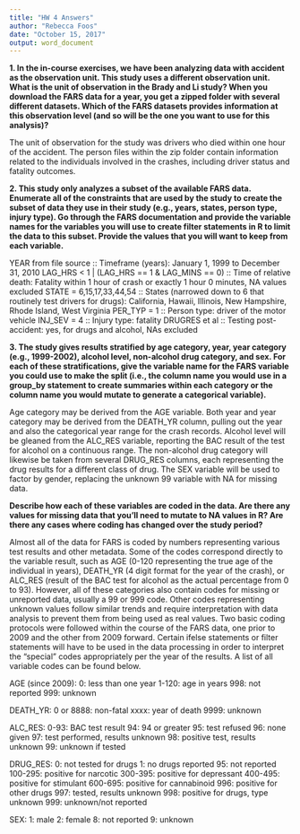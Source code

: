 ```yaml
---
title: "HW 4 Answers"
author: "Rebecca Foos"
date: "October 15, 2017"
output: word_document
---
```



**1. In the in-course exercises, we have been analyzing data with accident as the observation unit. This study uses a different observation unit. What is the unit of observation in the Brady and Li study? When you download the FARS data for a year, you get a zipped folder with several different datasets. Which of the FARS datasets provides information at this observation level (and so will be the one you want to use for this analysis)?** 

The unit of observation for the study was drivers who died within one hour of the accident.  The person files within the zip folder contain information related to the individuals involved in the crashes, including driver status and fatality outcomes.

**2. This study only analyzes a subset of the available FARS data. Enumerate all of the constraints that are used by the study to create the subset of data they use in their study (e.g., years, states, person type, injury type). Go through the FARS documentation and provide the variable names for the variables you will use to create filter statements in R to limit the data to this subset. Provide the values that you will want to keep from each variable.**

YEAR from file source :: Timeframe (years): January 1, 1999 to December 31, 2010
LAG_HRS < 1 | (LAG_HRS == 1 & LAG_MINS == 0) :: Time of relative death: Fatality within 1 hour of crash or exactly 1 hour 0 minutes, NA values excluded
STATE = 6,15,17,33,44,54 :: States (narrowed down to 6 that routinely test drivers for drugs): California, Hawaii, Illinois, New Hampshire, Rhode Island, West Virginia 
PER_TYP = 1 :: Person type: driver of the motor vehicle
INJ_SEV = 4 :: Injury type: fatality 
DRUGRES et al :: Testing post-accident: yes, for drugs and alcohol, NAs excluded 

**3. The study gives results stratified by age category, year, year category (e.g., 1999-2002), alcohol level, non-alcohol drug category, and sex. For each of these stratifications, give the variable name for the FARS variable you could use to make the split (i.e., the column name you would use in a group_by statement to create summaries within each category or the column name you would mutate to generate a categorical variable).** 

Age category may be derived from the AGE variable.  Both year and year category may be derived from the DEATH_YR column, pulling out the year and also the categorical year range for the crash records.  Alcohol level will be gleaned from the ALC_RES variable, reporting the BAC result of the test for alcohol on a continuous range.  The non-alcohol drug category will likewise be taken from several DRUG_RES columns, each representing the drug results for a different class of drug.  The SEX variable will be used to factor by gender, replacing the unknown 99 variable with NA for missing data.

**Describe how each of these variables are coded in the data. Are there any values for missing data that you'll need to mutate to NA values in R? Are there any cases where coding has changed over the study period?** 

Almost all of the data for FARS is coded by numbers representing various test results and other metadata.  Some of the codes correspond directly to the variable result, such as AGE (0-120 representing the true age of the individual in years), DEATH_YR (4 digit format for the year of the crash), or ALC_RES (result of the BAC test for alcohol as the actual percentage from 0 to 93).  However, all of these categories also contain codes for missing or unreported data, usually a 99 or 999 code.  Other codes representing unknown values follow similar trends and require interpretation with data analysis to prevent them from being used as real values. Two basic coding protocols were followed within the course of the FARS data, one prior to 2009 and the other from 2009 forward.  Certain ifelse statements or filter statements will have to be used in the data processing in order to interpret the "special" codes appropriately per the year of the results.  A list of all variable codes can be found below.

AGE (since 2009): 
0: less than one year 
1-120: age in years 
998: not reported 
999: unknown 	 

DEATH_YR: 
0 or 8888: non-fatal
xxxx: year of death 
9999: unknown

ALC_RES:
0-93: BAC test result
94: 94 or greater
95: test refused
96: none given
97: test performed, results unknown 
98: positive test, results unknown 
99: unknown if tested 
	
DRUG_RES: 
0: not tested for drugs
1: no drugs reported
95: not reported
100-295: positive for narcotic
300-395: positive for depressant
400-495: positive for stimulant
600-695: positive for cannabinoid
996: positive for other drugs
997: tested, results unknown
998: positive for drugs, type unknown
999: unknown/not reported

SEX: 
1: male
2: female
8: not reported
9: unknown 